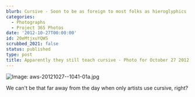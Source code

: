 ```yaml
---
blurb: Cursive - Soon to be as foreign to most folks as hieroglyphics
categories:
  - Photographs
  - Project 365 Photos
date: '2012-10-27T00:00:00'
id: 20eMtjxuYQWS
scrubbed_2021: false
status: published
type: post
title: Apparently they still teach cursive - Photo for October 27 2012
---
```


![Image: aws-20121027--1041-01a.jpg](/aws-20121027--1041-01a.jpg)

We can't be that far away from the day when only artists use cursive, right?
